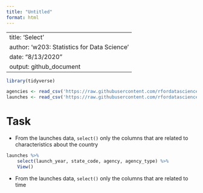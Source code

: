 ```yaml
---
title: "Untitled"
format: html
---
```


---
title: 'Select'
author: 'w203: Statistics for Data Science'
date: "8/13/2020"
output: github_document
---

```r
library(tidyverse)
```

```r
agencies <- read_csv('https://raw.githubusercontent.com/rfordatascience/tidytuesday/master/data/2019/2019-01-15/agencies.csv')
launches <- read_csv('https://raw.githubusercontent.com/rfordatascience/tidytuesday/master/data/2019/2019-01-15/launches.csv')
```

# Task 

- From the launches data, `select()` only the columns that are related to characteristics about the country

```r
launches %>%
    select(launch_year, state_code, agency, agency_type) %>%
    View()
```

- From the launches data, `select()` only the columns that are related to time

```r
```

